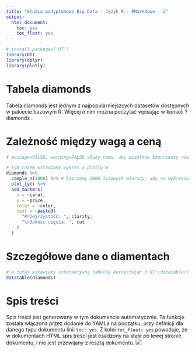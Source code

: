 ```yaml
---
title: "Studia podyplomowe Big Data - Język R - RMarkdown - 2"
output:
  html_document:
    toc: yes
    toc_float: yes
---
```


```r
# install.packages('DT')
library(DT)
library(dplyr)
library(plotly)
```

# Tabela diamonds

Tabela diamonds jest jednym z najpopularniejszcych datasetów dostępnych w pakiecie bazowym R. Więcej o nim można poczytać wpisując w konsoli ?diamonds .

# Zależność między wagą a ceną 

```r
# message=FALSE, warning=FALSE służy temu, aby wszelkie komunikaty nie były wypisywane

# tym razem wstawiamy wykres w plotly'm 
diamonds %>%
  sample_n(1000) %>% # bierzemy 1000 losowych wierszy, aby na wykresie było coś widać
  plot_ly() %>%
  add_markers(
    x = ~carat,
    y = ~price,
    color = ~color,
    text = ~paste0(
      "Przejrzystość: ", clarity,
      "\nJakość cięcia: ", cut
    )
  )
```

# Szczegółowe dane o diamentach

```r
# a tutaj wstawiamy interaktywną tabelkę korzystając z DT::datatable()
datatable(diamonds)
```

# Spis treści

Spis treści jest generowany w tym dokumencie automatycznie. Ta funkcje została włączona przez dodanie do YAMLa na początku, przy definicji dla danego typu dokumentu linii `toc: yes`. Z kolei `toc_float: yes` powoduje, że w dokumentach HTML spis treści jest osadzony na stałe po lewej stronie dokumentu, i nie jest przewijany z resztą dokumentu.
![](08_rmarkdown_2_webowo_toc.png)

